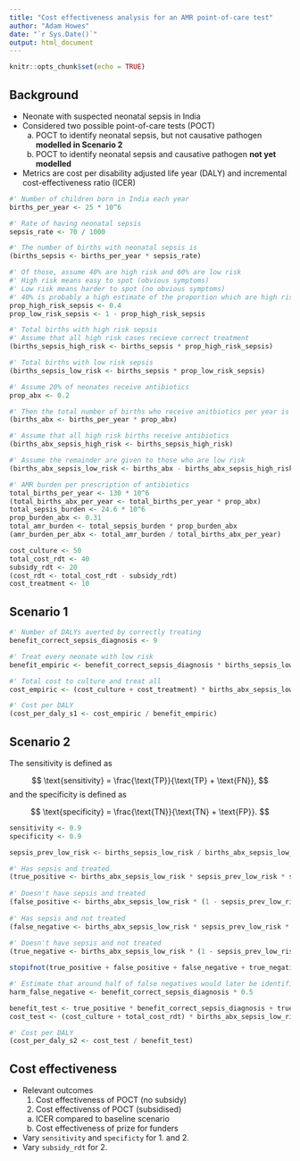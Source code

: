 ```yaml
---
title: "Cost effectiveness analysis for an AMR point-of-care test"
author: "Adam Howes"
date: "`r Sys.Date()`"
output: html_document
---
```


```r
knitr::opts_chunk$set(echo = TRUE)
```

## Background

* Neonate with suspected neonatal sepsis in India
* Considered two possible point-of-care tests (POCT)
  a. POCT to identify neonatal sepsis, but not causative pathogen **modelled in Scenario 2**
  b. POCT to identify neonatal sepsis and causative pathogen **not yet modelled**
* Metrics are cost per disability adjusted life year (DALY) and incremental cost-effectiveness ratio (ICER)

```r
#' Number of children born in India each year
births_per_year <- 25 * 10^6

#' Rate of having neonatal sepsis
sepsis_rate <- 70 / 1000

#' The number of births with neonatal sepsis is
(births_sepsis <- births_per_year * sepsis_rate)

#' Of those, assume 40% are high risk and 60% are low risk
#' High risk means easy to spot (obvious symptoms)
#' Low risk means harder to spot (no obvious symptoms)
#' 40% is probably a high estimate of the proportion which are high risk
prop_high_risk_sepsis <- 0.4
prop_low_risk_sepsis <- 1 - prop_high_risk_sepsis

#' Total births with high risk sepsis
#' Assume that all high risk cases recieve correct treatment
(births_sepsis_high_risk <- births_sepsis * prop_high_risk_sepsis)

#' Total births with low risk sepsis
(births_sepsis_low_risk <- births_sepsis * prop_low_risk_sepsis)

#' Assume 20% of neonates receive antibiotics
prop_abx <- 0.2

#' Then the total number of births who receive anitbiotics per year is
(births_abx <- births_per_year * prop_abx)

#' Assume that all high risk births receive antibiotics
(births_abx_sepsis_high_risk <- births_sepsis_high_risk)

#' Assume the remainder are given to those who are low risk
(births_abx_sepsis_low_risk <- births_abx - births_abx_sepsis_high_risk)
```

```r
#' AMR burden per prescription of antibiotics
total_births_per_year <- 130 * 10^6
(total_births_abx_per_year <- total_births_per_year * prop_abx)
total_sepsis_burden <- 24.6 * 10^6
prop_burden_abx <- 0.31
total_amr_burden <- total_sepsis_burden * prop_burden_abx
(amr_burden_per_abx <- total_amr_burden / total_births_abx_per_year)
```

```r
cost_culture <- 50
total_cost_rdt <- 40
subsidy_rdt <- 20
(cost_rdt <- total_cost_rdt - subsidy_rdt)
cost_treatment <- 10
```

## Scenario 1

```r
#' Number of DALYs averted by correctly treating
benefit_correct_sepsis_diagnosis <- 9

#' Treat every neonate with low risk
benefit_empiric <- benefit_correct_sepsis_diagnosis * births_sepsis_low_risk - amr_burden_per_abx * (births_abx_sepsis_low_risk - births_sepsis_low_risk)

#' Total cost to culture and treat all
cost_empiric <- (cost_culture + cost_treatment) * births_abx_sepsis_low_risk

#' Cost per DALY
(cost_per_daly_s1 <- cost_empiric / benefit_empiric)
```

## Scenario 2

The sensitivity is defined as

$$
\text{sensitivity} = \frac{\text{TP}}{\text{TP} + \text{FN}},
$$
and the specificity is defined as

$$
\text{specificity} = \frac{\text{TN}}{\text{TN} + \text{FP}}.
$$

```r
sensitivity <- 0.9
specificity <- 0.9

sepsis_prev_low_risk <- births_sepsis_low_risk / births_abx_sepsis_low_risk

#' Has sepsis and treated
(true_positive <- births_abx_sepsis_low_risk * sepsis_prev_low_risk * sensitivity)
  
#' Doesn't have sepsis and treated
(false_positive <- births_abx_sepsis_low_risk * (1 - sepsis_prev_low_risk) * (1 - specificity))
  
#' Has sepsis and not treated
(false_negative <- births_abx_sepsis_low_risk * sepsis_prev_low_risk * (1 - sensitivity))
  
#' Doesn't have sepsis and not treated
(true_negative <- births_abx_sepsis_low_risk * (1 - sepsis_prev_low_risk) * specificity)

stopifnot(true_positive + false_positive + false_negative + true_negative == births_abx_sepsis_low_risk)

#' Estimate that around half of false negatives would later be identified
harm_false_negative <- benefit_correct_sepsis_diagnosis * 0.5

benefit_test <- true_positive * benefit_correct_sepsis_diagnosis + true_negative * amr_burden_per_abx - harm_false_negative * false_negative - amr_burden_per_abx * false_positive
cost_test <- (cost_culture + total_cost_rdt) * births_abx_sepsis_low_risk + (true_positive + false_positive) * cost_treatment

#' Cost per DALY
(cost_per_daly_s2 <- cost_test / benefit_test)
```

## Cost effectiveness

* Relevant outcomes
  1. Cost effectiveness of POCT (no subsidy)
  2. Cost effectivenss of POCT (subsidised)
    a) ICER compared to baseline scenario
    b) Cost effectiveness of prize for funders
* Vary `sensitivity` and `specificty` for 1. and 2.
* Vary `subsidy_rdt` for 2.
